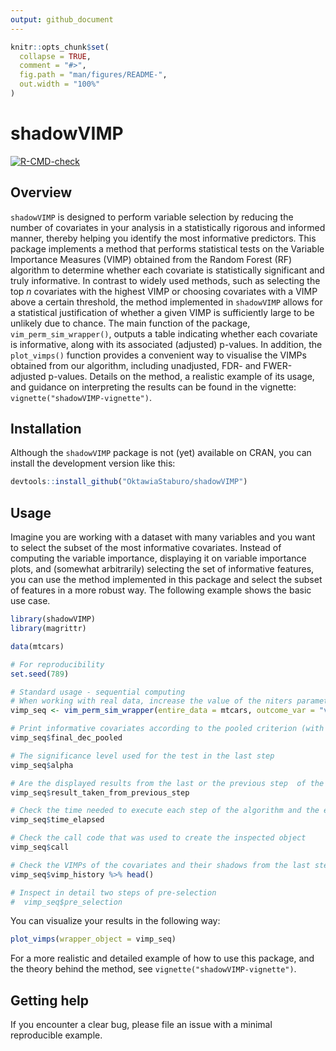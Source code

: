```yaml
---
output: github_document
---
```


<!-- README.md is generated from README.Rmd. Please edit that file -->

```r
knitr::opts_chunk$set(
  collapse = TRUE,
  comment = "#>",
  fig.path = "man/figures/README-",
  out.width = "100%"
)
```

# shadowVIMP

<!-- badges: start -->
[![R-CMD-check](https://github.com/OktawiaStaburo/shadowVIMP/actions/workflows/R-CMD-check.yaml/badge.svg)](https://github.com/OktawiaStaburo/shadowVIMP/actions/workflows/R-CMD-check.yaml)
<!-- badges: end -->

<!-- keep`README.md` up-to-date -> use`devtools::build_readme()`-->

## Overview

`shadowVIMP` is designed to perform variable selection by reducing the number of covariates in your analysis in a statistically rigorous and informed manner, thereby helping you identify the most informative predictors. This package implements a method that performs statistical tests on the Variable Importance Measures (VIMP) obtained from the Random Forest (RF) algorithm to determine whether each covariate is statistically significant and truly informative. In contrast to widely used methods, such as selecting the top *n* covariates with the highest VIMP or choosing covariates with a VIMP above a certain threshold, the method implemented in `shadowVIMP` allows for a statistical justification of whether a given VIMP is sufficiently large to be unlikely due to chance. The main function of the package, `vim_perm_sim_wrapper()`, outputs a table indicating whether each covariate is informative, along with its associated (adjusted) p-values. In addition, the `plot_vimps()` function provides a convenient way to visualise the VIMPs obtained from our algorithm, including unadjusted, FDR- and FWER-adjusted p-values. Details on the method, a realistic example of its usage, and guidance on interpreting the results can be found in the vignette: `vignette("shadowVIMP-vignette")`.


## Installation

Although the `shadowVIMP` package is not (yet) available on CRAN, you can install the development version like this:

``` r
devtools::install_github("OktawiaStaburo/shadowVIMP")
```


## Usage

Imagine you are working with a dataset with many variables and you want to select the subset of the most informative covariates. Instead of computing the variable importance, displaying it on variable importance plots, and (somewhat arbitrarily) selecting the set of informative features, you can use the method implemented in this package and select the subset of features in a more robust way. The following example shows the basic use case.

```r
library(shadowVIMP)
library(magrittr)

data(mtcars)

# For reproducibility
set.seed(789)

# Standard usage - sequential computing
# When working with real data, increase the value of the niters parameter or leave it at the default value
vimp_seq <- vim_perm_sim_wrapper(entire_data = mtcars, outcome_var = "vs", niters = c(30, 100, 150))

# Print informative covariates according to the pooled criterion (with and without p-value correction)
vimp_seq$final_dec_pooled

# The significance level used for the test in the last step
vimp_seq$alpha

# Are the displayed results from the last or the previous step  of the procedure?
vimp_seq$result_taken_from_previous_step

# Check the time needed to execute each step of the algorithm and the entire procedure
vimp_seq$time_elapsed

# Check the call code that was used to create the inspected object
vimp_seq$call

# Check the VIMPs of the covariates and their shadows from the last step of the procedure
vimp_seq$vimp_history %>% head()

# Inspect in detail two steps of pre-selection
#  vimp_seq$pre_selection
```

You can visualize your results in the following way:

```r
plot_vimps(wrapper_object = vimp_seq)
```

For a more realistic and detailed example of how to use this package, and the theory behind the method, see `vignette("shadowVIMP-vignette")`.

## Getting help

If you encounter a clear bug, please file an issue with a minimal reproducible example.

